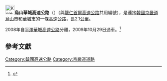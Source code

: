{{Infobox road
|marker_image=[[File:Korea_Expressway_No.171.svg|50px]]
|name=烏山華城高速公路
|map=[[File:171_Osan-Hwaseong.svg|250px]]
|length_km=2.1 
|opened=2009
|direction=南北
|terminus_a=京畿道烏山市<br>[[File:Korea_Expressway_No.17.svg|30px]][[平澤華城高速公路|平澤華城高速公路]]<br>[[File:Korea_Expressway_No.400.svg|30px]][[首都圈二環高速公路|首都圈二環高速公路]] 
|cities=
|junction=
|terminus_b=京畿道華城市 
}}
{{Infobox Korean name
|img=
|hangul=오산화성고속도로
|hanja={{linktext|烏|山|華|城|高|速|道|路}}
|rr=Osan Hwaseong Gosok Doro
|mr=Osan Hwasŏng Kosok Toro
}}

[[File:Korea_Expressway_No.171.svg|30px]]'''烏山華城高速公路'''（{{kor|諺=오산화성고속도로|漢=烏山華城高速道路|羅=Osan Hwaseong gosokdoro|f=y}}）（與[[龍仁首爾高速公路|龍仁首爾高速公路]]共用編號），是連接[[韓國|韓國]][[京畿道|京畿道]][[烏山市|烏山市]]和[[華城市|華城市]]的一條高速公路，長2.1公里。

2008年自[[平澤華城高速公路|平澤華城高速公路]]分離，2009年10月29日通車。<ref name="">{{cite news
|publisher=[[金融新聞|金融新聞]]
|date=2009年10月29日
|title=봉담∼동탄，평택∼화성 고속도로 오늘 개통
|url=http://www.fnnews.com/view?ra=Sent0701m_View&corp=fnnews&arcid=091028224757&cDateYear=2009&cDateMonth=10&cDateDay=29
|accessdate=2010年3月9日
|archive-date=2014年3月8日
|archive-url=https://web.archive.org/web/20140308194318/http://www.fnnews.com/view?ra=Sent0701m_View&corp=fnnews&arcid=091028224757&cDateYear=2009&cDateMonth=10&cDateDay=29
|dead-url=no
}}</ref>

==參考文獻==
<div class="references-small">
<references></references>
</div>
{{ROK expressways}}
[[Category:韓國高速公路|Category:韓國高速公路]]
[[Category:京畿道道路|Category:京畿道道路]]